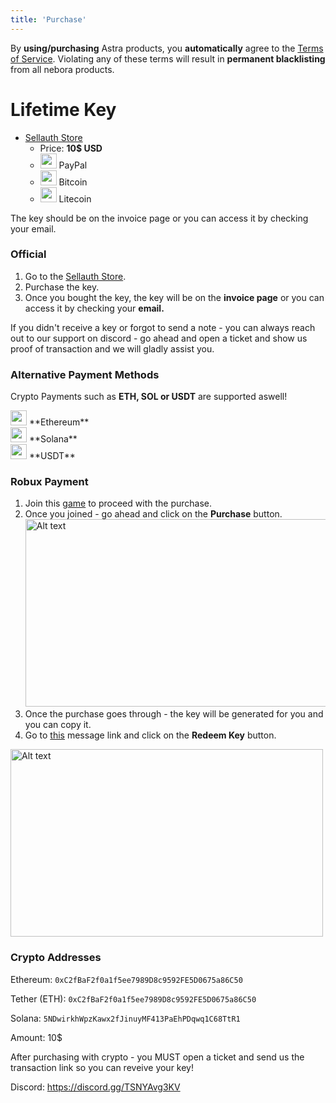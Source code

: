 ```yaml
---
title: 'Purchase'
---
```


<Note>By **using/purchasing** Astra products, you **automatically** agree to the [Terms of Service](https://www.nebora.sellauth.com/terms). Violating any of these terms will result in **permanent blacklisting** from all nebora products.</Note>

# Lifetime Key
- [Sellauth Store](https://getastra.mysellauth.com/)
    - Price: **10$ USD**
    - <div className="flex align-center gap-2"> <img src="/images/icons/paypal.png" width="26" height="24" style={{ verticalAlign: "middle", margin: "0" }} /> <span>PayPal</span> </div>
    - <div className="flex align-center gap-2"> <img src="/images/icons/bitcoin-btc-logo.png" width="26" height="24" style={{ verticalAlign: "middle", margin: "0" }} /> <span>Bitcoin</span> </div>
    - <div className="flex align-center gap-2"> <img src="/images/icons/litcoin.png" width="26" height="24" style={{ verticalAlign: "middle", margin: "0" }} /> <span>Litecoin</span> </div>

<Info>

The key should be on the invoice page or you can access it by checking your email.

</Info>

### Official
1. Go to the [Sellauth Store](https://getastra.mysellauth.com/).
2. Purchase the key.
3. Once you bought the key, the key will be on the **invoice page** or you can access it by checking your **email.**

<Info>
    If you didn't receive a key or forgot to send a note - you can always reach out to our support on discord - go ahead and open a ticket and show us proof of transaction and we will gladly assist you.
</Info>

### Alternative Payment Methods

Crypto Payments such as **ETH, SOL or USDT** are supported aswell!
<div className="flex align-center gap-2">
  <img src="/images/icons/ethereum-eth-logo.png" width="26" height="24" style={{ verticalAlign: "middle", margin: "0" }} /> <span>**Ethereum**</span>
</div>
<div className="flex align-center gap-2">
  <img src="/images/icons/solana-sol-logo.png" width="26" height="24" style={{ verticalAlign: "middle", margin: "0" }} /> <span>**Solana**</span>
</div>
<div className="flex align-center gap-2">
  <img src="/images/icons/tether-usdt-logo.png" width="26" height="24" style={{ verticalAlign: "middle", margin: "0" }} /> <span>**USDT**</span>
</div>

### Robux Payment

1. Join this [game](https://www.roblox.com/games/129412506875291/neborawashere1s-Place) to proceed with the purchase.
2. Once you joined - go ahead and click on the **Purchase** button.
    <img src="/images/icons/image.png" alt="Alt text" width="500" height="300" />
3. Once the purchase goes through - the key will be generated for you and you can copy it.
4. Go to [this](https://discord.com/channels/1305185651884294174/1310036301344407643/1321875123057201236) message link and click on the **Redeem Key** button.
 <img src="/images/few.png" alt="Alt text" width="500" height="300" />


### Crypto Addresses


<Info>

Ethereum: `0xC2fBaF2f0a1f5ee7989D8c9592FE5D0675a86C50`

Tether (ETH): `0xC2fBaF2f0a1f5ee7989D8c9592FE5D0675a86C50`

Solana: `5NDwirkhWpzKawx2fJinuyMF413PaEhPDqwq1C68TtR1`

Amount: 10$
</Info>

<Warning>
  After purchasing with crypto - you MUST open a ticket and send us the transaction link so you can reveive your key!

  Discord: https://discord.gg/TSNYAvg3KV

</Warning>


